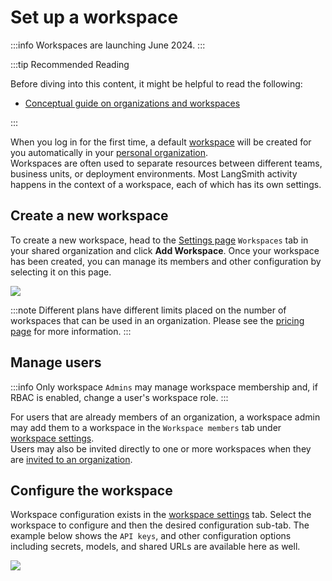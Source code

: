 # Set up a workspace

:::info
Workspaces are launching June 2024.
:::

:::tip Recommended Reading

Before diving into this content, it might be helpful to read the following:

- [Conceptual guide on organizations and workspaces](../../concepts/admin)

:::

When you log in for the first time, a default [workspace](../../concepts/admin/admin.mdx#workspaces) will be created for you automatically in your [personal organization](./set_up_organization#personal-vs-shared-organizations).  
Workspaces are often used to separate resources between different teams, business units, or deployment environments. Most LangSmith activity happens in the context of a workspace, each of which has its own settings.

## Create a new workspace

To create a new workspace, head to the [Settings page](https://smith.langchain.com/settings) `Workspaces` tab in your shared organization and click **Add Workspace**.
Once your workspace has been created, you can manage its members and other configuration by selecting it on this page.

![](../static/create_workspace.png)

:::note
Different plans have different limits placed on the number of workspaces that can be used in an organization.
Please see the [pricing page](../../pricing) for more information.
:::

## Manage users

:::info
Only workspace `Admins` may manage workspace membership and, if RBAC is enabled, change a user's workspace role.
:::

For users that are already members of an organization, a workspace admin may add them to a workspace in the `Workspace members` tab under [workspace settings](https://smith.langchain.com/settings/workspaces).  
Users may also be invited directly to one or more workspaces when they are [invited to an organization](./set_up_organization.mdx#manage-users).

## Configure the workspace

Workspace configuration exists in the [workspace settings](https://smith.langchain.com/settings/workspaces) tab. Select the workspace to configure and then the desired configuration sub-tab. The example below shows the `API keys`, and other configuration options including secrets, models, and shared URLs are available here as well.

![](../static/workspace_settings.png)
